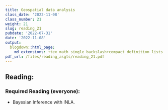 ```yaml
---
title: Geospatial data analysis
class_date: '2022-11-08'
class_number: 21
weight: 21
slug: reading_21
pubdate: '2022-07-31'
date: '2022-11-08'
output:
  blogdown::html_page:
    md_extensions: +tex_math_single_backslash+compact_definition_lists
pdf_url: /files/reading_asgts/reading_21.pdf
---
```

## Reading:

### Required Reading (everyone):

* Bayesian Inference with INLA.

